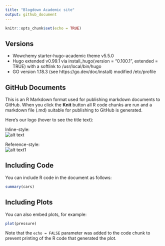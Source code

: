 ```yaml
---
title: "Blogdown Academic site"
output: github_document
---
```


<!-- README.md is generated from README.Rmd. Please edit that file -->

```r
knitr::opts_chunk$set(echo = TRUE)
```
## Versions

- Wowchemy starter-hugo-academic theme v5.5.0
- Hugo extended v0.99.1 via install_hugo(version = "0.100.1", extended = TRUE) with a softlink to /usr/local/bin/hugo
- GO version 1.18.3 (see https://go.dev/doc/install) modified /etc/profile

## GitHub Documents

This is an R Markdown format used for publishing markdown documents to GitHub. When you click the **Knit** button all R code chunks are run and a markdown file (.md) suitable for publishing to GitHub is generated.

Here's our logo (hover to see the title text):

Inline-style:  
![alt text](https://db.yihui.name/images/hex-blogdown.png)

Reference-style:  
![alt text1][logo]

[logo]: http://hexb.in/hexagons/rmarkdown.png

## Including Code

You can include R code in the document as follows:

```r
summary(cars)
```

## Including Plots

You can also embed plots, for example:

```r
plot(pressure)
```

Note that the `echo = FALSE` parameter was added to the code chunk to prevent printing of the R code that generated the plot.
